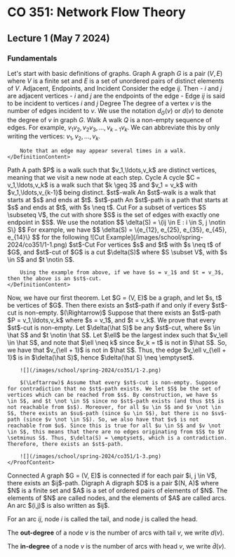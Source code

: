 
# CO 351: Network Flow Theory
## Lecture 1 (May 7 2024)
### Fundamentals
Let's start with basic definitions of graphs.
<Definition withName={true}>
    <DefinitionName>Graph</DefinitionName>
    <DefinitionContent>
        A graph $G$ is a pair $(V, E)$ where $V$ is a finite set and $E$ is a set of unordered pairs of distinct elements of $V$.
    </DefinitionContent>
</Definition>
<Definition withName={true}>
    <DefinitionName>Adjacent, Endpoints, and Incident</DefinitionName>
    <DefinitionContent>
        Consider the edge $ij$. Then 
        - $i$ and $j$ are adjacent vertices
        - $i$ and $j$ are the endpoints of the edge
        - Edge $ij$ is said to be incident to vertices $i$ and $j$
    </DefinitionContent>
</Definition>
<Definition withName={true}>
    <DefinitionName>Degree</DefinitionName>
    <DefinitionContent>
        The degree of a vertex $v$ is the number of edges incident to $v$. We use the notation $d_G(v)$ or $d(v)$ to denote the degree of $v$ in graph $G$.
    </DefinitionContent>
</Definition>
<Definition withName={true}>
    <DefinitionName>Walk</DefinitionName>
    <DefinitionContent>
        A walk $Q$ is a non-empty sequence of edges. For example, $v_1v_2,v_2v_3,\ldots,v_{k-1}v_k$. We can abbreviate this by only writing the vertices: $v_1,v_2,\ldots, v_k$.

        Note that an edge may appear several times in a walk.
    </DefinitionContent>
</Definition>
<Definition withName={true}>
    <DefinitionName>Path</DefinitionName>
    <DefinitionContent>
        A path $P$ is a walk such that $v_1,\ldots,v_k$ are distinct vertices, meaning that we visit a new node at each step.
    </DefinitionContent>
</Definition>
<Definition withName={true}>
    <DefinitionName>Cycle</DefinitionName>
    <DefinitionContent>
        A cycle $C = v_1,\ldots,v_k$ is a walk such that $k \geq 3$ and $v_1 = v_k$ with $v_1,\ldots,v_{k-1}$ being distinct.
    </DefinitionContent>
</Definition>
<Definition withName={true}>
    <DefinitionName>$st$-walk</DefinitionName>
    <DefinitionContent>
        An $st$-walk is a walk that starts at $s$ and ends at $t$.
    </DefinitionContent>
</Definition>
<Definition withName={true}>
    <DefinitionName>$st$-path</DefinitionName>
    <DefinitionContent>
        An $st$-path is a path that starts at $s$ and ends at $t$, with $s \neq t$.
    </DefinitionContent>
</Definition>
<Definition withName={true}>
    <DefinitionName>Cut</DefinitionName>
    <DefinitionContent>
        For a subset of vertices $S \subseteq V$, the cut with shore $S$ is the set of edges with exactly one endpoint in $S$. We use the notation
        $$
        \delta(S) = \{ij \in E : i \in S, j \notin S\}
        $$
        For example, we have
        $$
        \delta(S) = \{e_{12}, e_{25}, e_{35}, e_{45}, e_{14}\}
        $$
        for the following
        ![Cut Example](/images/school/spring-2024/co351/1-1.png)
    </DefinitionContent>
</Definition>
<Definition withName={true}>
    <DefinitionName>$st$-Cut</DefinitionName>
    <DefinitionContent>
        For vertices $s$ and $t$ with $s \neq t$ of $G$, and $st$-cut of $G$ is a cut $\delta(S)$ where $S \subset V$, with $s \in S$ and $t \notin S$.

        Using the example from above, if we have $s = v_1$ and $t = v_3$, then the above is an $st$-cut.
    </DefinitionContent>
</Definition>
Now, we have our first theorem.
<Theorem>
    <TheoremContent>
        Let $G = (V, E)$ be a graph, and let $s, t$ be vertices of $G$. Then there exists an $st$-path if and only if every $st$-cut is non-empty.
    </TheoremContent>
</Theorem>
<Proof>
    <ProofContent>
        $(\Rightarrow)$ Suppose that there exists an $st$-path $P = v_1,\ldots,v_k$ where $s = v_1$, and $t = v_k$. We prove that every $st$-cut is non-empty. Let $\delta(\hat S)$ be any $st$-cut, where $s \in \hat S$ and $t \notin \hat S$. Let $\ell$ be the largest index such that $v_\ell \in \hat S$, and note that $\ell \neq k$ since $v_k = t$ is not in $\hat S$. So, we have that $v_{\ell + 1}$ is not in $\hat S$. Thus, the edge $v_\ell v_{\ell + 1}$ is in $\delta(\hat S)$, hence $\delta(\hat S) \neq \emptyset$.

        ![](/images/school/spring-2024/co351/1-2.png)

        $(\Leftarrow)$ Assume that every $st$-cut is non-empty. Suppose for contradiction that no $st$-path exists. We let $S$ be the set of vertices which can be reached from $s$. By construction, we have $s \in S$, and $t \not \in S$ since no $st$-path exists (and thus $t$ is not reachable from $s$). Moreover, for all $u \in S$ and $v \not \in S$, there exists an $su$-path (since $u \in S$), but there is no $sv$-path (since $v \not \in S$). So, we also have that $v$ is not reachable from $u$. Since this is true for all $u \in S$ and $v \not \in S$, this means that there are no edges originating from $S$ to $V \setminus S$. Thus, $\delta(S) = \emptyset$, which is a contradiction. Therefore, there exists an $st$-path.

        ![](/images/school/spring-2024/co351/1-3.png)
    </ProofContent>
</Proof>
<Definition withName={true}>
<DefinitionName>Connected</DefinitionName>
<DefinitionContent>
A graph $G = (V, E)$ is connected if for each pair $i, j \in V$, there exists an $ij$-path.
</DefinitionContent>
</Definition>
<Definition withName={true}>
<DefinitionName>Digraph</DefinitionName>
<DefinitionContent>
A digraph $D$ is a pair $(N, A)$ where $N$ is a finite set and $A$ is a set of ordered pairs of elements of $N$. The elements of $N$ are called nodes, and the elements of $A$ are called arcs. An arc $(i,j)$ is also written as $ij$.

For an arc $ij$, node $i$ is called the tail, and node $j$ is called the head.

The **out-degree** of a node $v$ is the number of arcs with tail $v$, we write $d(v)$.

The **in-degree** of a node $v$ is the number of arcs with head $v$, we write $\bar d(v)$.
</DefinitionContent>
</Definition>
